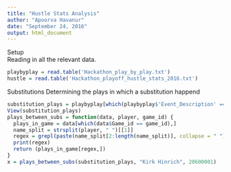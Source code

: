 ```yaml
---
title: "Hustle Stats Analysis"
author: "Apoorva Havanur"
date: "September 24, 2016"
output: html_document
---
```


Setup  
Reading in all the relevant data. 
```r
playbyplay = read.table('Hackathon_play_by_play.txt')
hustle = read.table('Hackathon_playoff_hustle_stats_2016.txt')
```

Substitutions
Determining the plays in which a substitution happend  
```r
substitution_plays = playbyplay[which(playbyplay$'Event_Description' == 'Substitution'),]
View(substitution_plays)
plays_between_subs = function(data, player, game_id) {
  plays_in_game = data[which(data$Game_id == game_id),]
  name_split = strsplit(player, " ")[[1]]
  regex = grepl(paste(name_split[2:length(name_split)], collapse = " "), plays_in_game$Description)
  print(regex)
  return (plays_in_game[regex,])
}
x = plays_between_subs(substitution_plays, "Kirk Hinrich", 20600001)
```

